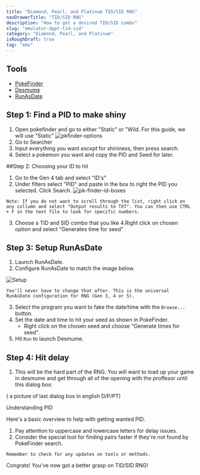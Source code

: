 ```yaml
---
title: "Diamond, Pearl, and Platinum TID/SID RNG"
navDrawerTitle: "TID/SID RNG"
description: "How to get a desired TID/SID combo"
slug: "emulator-dppt-tid-sid"
category: "Diamond, Pearl, and Platinum"
isRoughDraft: true
tag: "emu"
---
```


## Tools

- [PokeFinder](https://github.com/Admiral-Fish/PokeFinder/releases)
- [Desmume](/desmume-setup)
- [RunAsDate](https://www.nirsoft.net/utils/run_as_date.html)

## Step 1: Find a PID to make shiny

1. Open pokefinder and go to either "Static" or "Wild. For this guide, we will use "Static"
   ![pkfinder-options](/images/Diamond-Pearl-Platinum/PokeFinder/pk-finder-options.png")
2. Go to Searcher
3. Input everything you want _except_ for shininess, then press search.
4. Select a pokemon you want and copy the PID and Seed for later.

##Step 2: Choosing your ID to hit

1. Go to the Gen 4 tab and select "ID's"
2. Under filters select "PID" and paste in the box to right the PID you selected. Click Search.
   ![pk-finder-id-boxes](/images/Diamond-Pearl-Platinum/PokeFinder/pkfinder-ID-search.png)

```
Note: If you do not want to scroll through the list, right click on any collumn and select "Output results to TXT". You can then use CTRL + F in the text file to look for specific numbers.
```

3. Choose a TID and SID combo that you like
   4.Right click on chosen option and select "Generates time for seed"

## Step 3: Setup RunAsDate

1. Launch RunAsDate.
2. Configure RunAsDate to match the image below.

![Setup](/images/Diamond-Pearl-Platinum/Initial-Seed/Setup.png)

```
You'll never have to change that after. This is the universal RunAsDate configuration for RNG (Gen 3, 4 or 5).
```

3. Select the program you want to fake the date/time with the `Browse...` button.
4. Set the date and time to hit your seed as shown in PokeFinder.
   - Right click on the chosen seed and choose "Generate times for seed".
5. Hit `Run` to launch Desmume.

## Step 4: Hit delay

1. This will be the hard part of the RNG. You will want to load up your game in desmume and get through all of the opening with the proffesor until this dialog box:

( a picture of last dialog box in english D/P/PT)

Understanding PID

Here's a basic overview to help with getting wanted PID.

1. Pay attention to uppercase and lowercase letters for delay issues.
2. Consider the special tool for finding pairs faster if they're not found by PokeFinder search.

```
Remember to check for any updates on tools or methods.
```

Congrats! You've now got a better grasp on TID/SID RNG!
